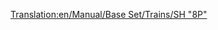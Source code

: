 [[Translation:en/Manual/Base Set/Trains/SH "8P"]]
{{de/Züge|Name=SH "8P"
|Image=[[File:en/Sh8p.png]]
|Kosten=£25,781 ($51.562)
|Geschwindigkeit=144 km/h (90 mph)
|Gewicht=170 t
|Leistung=1,622 PS (1.193 kW)
|Betriebskosten=£2,132 ($4.264)
|Entwurf=1954
|Betriebsdauer=23
|Platz=k.A.
|Beschreibung=Die schnellste, leistungsstärkste und teuerste Dampflokomotive der gemäßigten Landschaft von TTD. Dampf-Nostalgiker können sich nur ungern von diesem Model aus für eine Aufrüstung entschließen...
|Reales-Leben=Komischerweise basiert diese Lok auf dem Einzelstück [https://www.wikipedia.org/wiki/ BR-Standardklasse_8P  British Railways Standard Class 8 "Duke of Gloucester"].
}}
